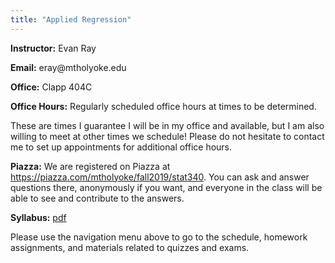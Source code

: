 ```yaml
---
title: "Applied Regression"
---
```


**Instructor:** Evan Ray

**Email:** eray@mtholyoke.edu

**Office:** Clapp 404C

**Office Hours:** Regularly scheduled office hours at times to be determined.

These are times I guarantee I will be in my office and available, but I am also willing to meet at other times we schedule! Please do not hesitate to contact me to set up appointments for additional office hours.

<!--**Evening Group Work**: We have scheduled rooms for evening group work, with TAs available to help with questions, on **days to be determined**.  These sessions will meet in **room to be determined**.-->

**Piazza:** We are registered on Piazza at [https://piazza.com/mtholyoke/fall2019/stat340](https://piazza.com/mtholyoke/fall2019/stat340).  You can ask and answer questions there, anonymously if you want, and everyone in the class will be able to see and contribute to the answers.

**Syllabus:** [pdf](syllabus/syllabus_stat_340.pdf)

Please use the navigation menu above to go to the schedule, homework assignments, and materials related to quizzes and exams.
